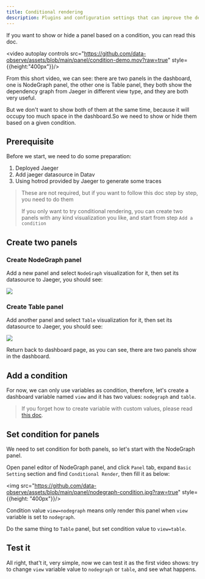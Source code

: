 ```yaml
---
title: Conditional rendering
description: Plugins and configuration settings that can improve the developer experience when working with Tailwind CSS.
---
```


If you want to show or hide a panel based on a condition, you can read this doc.

<video autoplay controls src="https://github.com/data-observe/assets/blob/main/panel/condition-demo.mov?raw=true" style={{height:"400px"}}/>

From this short video, we can see: there are two panels in the dashboard, one is NodeGraph panel, the other one is Table panel, they both 
show the dependency graph from Jaeger in different view type, and they are both very useful.

But we don't want to show both of them at the same time, because it will occupy too much space in the dashboard.So we need to show or hide them based on a given condition.


## Prerequisite

Before we start, we need to do some preparation:

1. Deployed Jaeger
2. Add jaeger datasource in Datav 
3. Using hotrod provided by Jaeger to generate some traces

> These are not required, but if you want to follow this doc step by step, you need to do them
>
> If you only want to try conditional rendering, you can create two panels with any kind visualization you like, and start from step `Add a condition`



## Create two panels 

### Create NodeGraph panel

Add a new panel and select `NodeGraph` visualization for it, then set its datasource to Jaeger, you should see:

<img src="https://github.com/data-observe/assets/blob/main/panel/nodegraph-jaeger.jpg?raw=true"/>

### Create Table panel 

Add another panel and select `Table` visualization for it, then set its datasource to Jaeger, you should see:

<img src="https://github.com/data-observe/assets/blob/main/panel/table-jaeger.jpg?raw=true"/>


Return back to dashboard page, as you can see, there are two panels show in the dashboard.

## Add a condition 

For now, we can only use variables as condition, therefore, let's create a dashboard variable named `view` and it has two values: `nodegraph` and `table`.

> If you forget how to create variable with custom values, please read [this doc](/docs/tutorial-variables#create-a-variable).

## Set condition for panels 

We need to set condition for both panels, so let's start with the NodeGraph panel.

Open panel editor of NodeGraph panel, and click `Panel` tab, expand `Basic Setting` section and find `Conditional Render`, then fill it as below:


<img src="https://github.com/data-observe/assets/blob/main/panel/nodegraph-condition.jpg?raw=true" style={{height: "400px"}}/>

Condition value `view=nodegraph` means only render this panel when `view` variable is set to `nodegraph`.

Do the same thing to `Table` panel, but set condition value to `view=table`.

## Test it

All right, that't it, very simple, now we can test it as the first video shows: 
try to change `view` variable value to `nodegraph` or `table`, and see what happens.